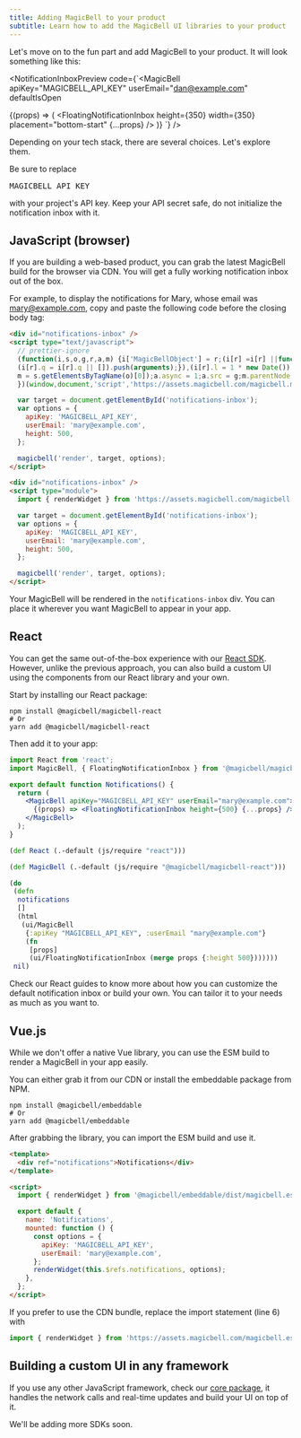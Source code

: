 ```yaml
---
title: Adding MagicBell to your product
subtitle: Learn how to add the MagicBell UI libraries to your product
---
```


Let's move on to the fun part and add MagicBell to your product. It will look something like this:

<NotificationInboxPreview
  code={`<MagicBell
  apiKey="MAGICBELL_API_KEY"
  userEmail="dan@example.com"
  defaultIsOpen
>
  {(props) => (
    <FloatingNotificationInbox
      height={350}
      width={350}
      placement="bottom-start"
      {...props}
    />
  )}
</MagicBell>`}
/>

Depending on your tech stack, there are several choices. Let's explore them.

<Note>
  Be sure to replace <pre style={{ display: 'inline' }}>MAGICBELL_API_KEY</pre> with your
  project's API key. Keep your API secret safe, do not initialize the notification inbox
  with it.
</Note>

## JavaScript (browser)

If you are building a web-based product, you can grab the latest MagicBell build for the browser via CDN. You will get a fully working notification inbox out of the box.

For example, to display the notifications for Mary, whose email was mary@example.com, copy and paste the following code before the closing body tag:

<Tabs>

```html title=HTML hideHeader noTopBorderRadius
<div id="notifications-inbox" />
<script type="text/javascript">
  // prettier-ignore
  (function(i,s,o,g,r,a,m) {i['MagicBellObject'] = r;(i[r] =i[r] ||function() {
  (i[r].q = i[r].q || []).push(arguments);}),(i[r].l = 1 * new Date());(a = s.createElement(o)), (
  m = s.getElementsByTagName(o)[0]);a.async = 1;a.src = g;m.parentNode.insertBefore(a, m);
  })(window,document,'script','https://assets.magicbell.com/magicbell.min.js','magicbell');

  var target = document.getElementById('notifications-inbox');
  var options = {
    apiKey: 'MAGICBELL_API_KEY',
    userEmail: 'mary@example.com',
    height: 500,
  };

  magicbell('render', target, options);
</script>
```

```html title=ESM hideHeader noTopBorderRadius
<div id="notifications-inbox" />
<script type="module">
  import { renderWidget } from 'https://assets.magicbell.com/magicbell.esm.js';

  var target = document.getElementById('notifications-inbox');
  var options = {
    apiKey: 'MAGICBELL_API_KEY',
    userEmail: 'mary@example.com',
    height: 500,
  };

  magicbell('render', target, options);
</script>
```

</Tabs>

Your MagicBell will be rendered in the `notifications-inbox` div. You can place it wherever you want MagicBell to appear in your app.

## React

You can get the same out-of-the-box experience with our [React SDK](https://www.npmjs.com/package/@magicbell/magicbell-react). However, unlike the previous approach, you can also build a custom UI using the components from our React library and your own.

Start by installing our React package:

```shell hideHeader
npm install @magicbell/magicbell-react
# Or
yarn add @magicbell/magicbell-react
```

Then add it to your app:

<Tabs>

```jsx title=JAVASCRIPT hideHeader noTopBorderRadius
import React from 'react';
import MagicBell, { FloatingNotificationInbox } from '@magicbell/magicbell-react';

export default function Notifications() {
  return (
    <MagicBell apiKey="MAGICBELL_API_KEY" userEmail="mary@example.com">
      {(props) => <FloatingNotificationInbox height={500} {...props} />}
    </MagicBell>
  );
}
```

```clojure title=CLOJURE hideHeader noTopBorderRadius
(def React (.-default (js/require "react")))

(def MagicBell (.-default (js/require "@magicbell/magicbell-react")))

(do
 (defn
  notifications
  []
  (html
   (ui/MagicBell
    {:apiKey "MAGICBELL_API_KEY", :userEmail "mary@example.com"}
    (fn
     [props]
     (ui/FloatingNotificationInbox (merge props {:height 500}))))))
 nil)
```

</Tabs>

Check our React guides to know more about how you can customize the default notification inbox or build your own. You can tailor it to your needs as much as you want to.

## Vue.js

While we don't offer a native Vue library, you can use the ESM build to render a MagicBell in your app easily.

You can either grab it from our CDN or install the embeddable package from NPM.

```shell hideHeader
npm install @magicbell/embeddable
# Or
yarn add @magicbell/embeddable
```

After grabbing the library, you can import the ESM build and use it.

```html title=Vue.js
<template>
  <div ref="notifications">Notifications</div>
</template>

<script>
  import { renderWidget } from '@magicbell/embeddable/dist/magicbell.esm.js';

  export default {
    name: 'Notifications',
    mounted: function () {
      const options = {
        apiKey: 'MAGICBELL_API_KEY',
        userEmail: 'mary@example.com',
      };
      renderWidget(this.$refs.notifications, options);
    },
  };
</script>
```

If you prefer to use the CDN bundle, replace the import statement (line 6) with

```javascript hideHeader
import { renderWidget } from 'https://assets.magicbell.com/magicbell.esm.js';
```

## Building a custom UI in any framework

If you use any other JavaScript framework, check our [core package](https://www.npmjs.com/package/@magicbell/core), it handles the network calls and real-time updates and build your UI on top of it.

We'll be adding more SDKs soon.
